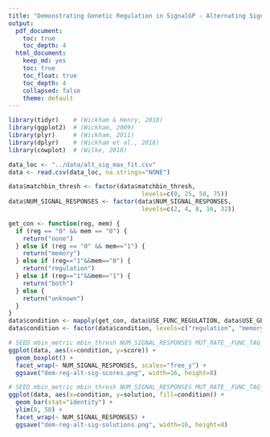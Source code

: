 ```yaml
---
title: "Demonstrating Genetic Regulation in SignalGP - Alternating Signal Environment"
output: 
  pdf_document:
    toc: true
    toc_depth: 4
  html_document: 
    keep_md: yes
    toc: true
    toc_float: true
    toc_depth: 4
    collapsed: false
    theme: default
---
```


```r
library(tidyr)    # (Wickham & Henry, 2018)
library(ggplot2)  # (Wickham, 2009)
library(plyr)     # (Wickham, 2011)
library(dplyr)    # (Wickham et al., 2018)
library(cowplot)  # (Wilke, 2018)
```


```r
data_loc <- "../data/alt_sig_max_fit.csv"
data <- read.csv(data_loc, na.strings="NONE")

data$matchbin_thresh <- factor(data$matchbin_thresh,
                                     levels=c(0, 25, 50, 75))
data$NUM_SIGNAL_RESPONSES <- factor(data$NUM_SIGNAL_RESPONSES,
                                     levels=c(2, 4, 8, 16, 32))

get_con <- function(reg, mem) {
  if (reg == "0" && mem == "0") {
    return("none")
  } else if (reg == "0" && mem=="1") {
    return("memory")
  } else if (reg=="1"&&mem=="0") {
    return("regulation")
  } else if (reg=="1"&&mem=="1") {
    return("both")
  } else {
    return("unknown")
  }
}
data$condition <- mapply(get_con, data$USE_FUNC_REGULATION, data$USE_GLOBAL_MEMORY)
data$condition <- factor(data$condition, levels=c("regulation", "memory", "none", "both"))
```

```r
# SEED mbin_metric mbin_thresh NUM_SIGNAL_RESPONSES MUT_RATE__FUNC_TAG_BF score
ggplot(data, aes(x=condition, y=score)) +
  geom_boxplot() +
  facet_wrap(~ NUM_SIGNAL_RESPONSES, scales="free_y") +
  ggsave("dem-reg-alt-sig-scores.png", width=16, height=8)
```

```r
# SEED mbin_metric mbin_thresh NUM_SIGNAL_RESPONSES MUT_RATE__FUNC_TAG_BF score
ggplot(data, aes(x=condition, y=solution, fill=condition)) +
  geom_bar(stat="identity") +
  ylim(0, 50) +
  facet_wrap(~ NUM_SIGNAL_RESPONSES) +
  ggsave("dem-reg-alt-sig-solutions.png", width=16, height=8)
```